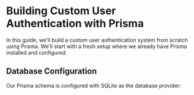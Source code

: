 # Building Custom User Authentication with Prisma

In this guide, we'll build a custom user authentication system from scratch using Prisma. We'll start with a fresh setup where we already have Prisma installed and configured.

## Database Configuration

Our Prisma schema is configured with SQLite as the database provider:

```

```

